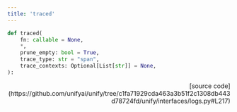 ```yaml
---
title: 'traced'
---
```


```python
def traced(
    fn: callable = None,
    *,
    prune_empty: bool = True,
    trace_type: str = "span",
    trace_contexts: Optional[List[str]] = None,
):
```

<p align="right">[source code](https://github.com/unifyai/unify/tree/c1fa71929cda463a3b51f2c1308db443d78724fd/unify/interfaces/logs.py#L217)</p>


